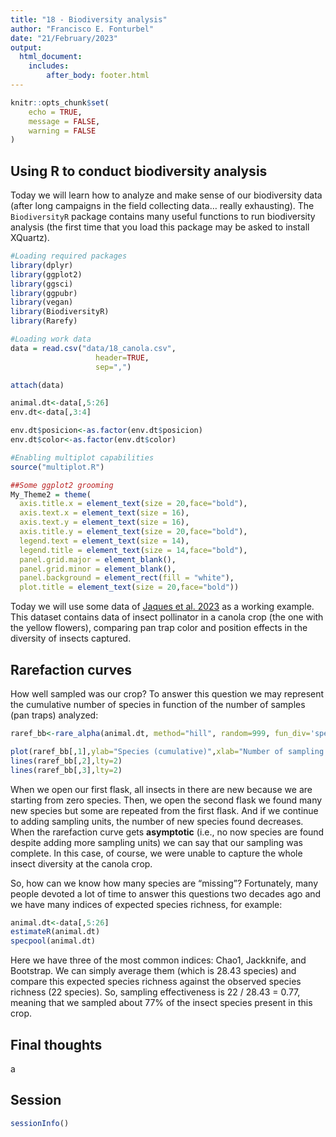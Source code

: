 ```yaml
---
title: "18 - Biodiversity analysis"
author: "Francisco E. Fonturbel"
date: "21/February/2023"
output: 
  html_document:
    includes:
        after_body: footer.html
---
```


```r
knitr::opts_chunk$set(
	echo = TRUE,
	message = FALSE,
	warning = FALSE
)
```

## Using R to conduct biodiversity analysis

Today we will learn how to analyze and make sense of our biodiversity data (after long campaigns in the field collecting data... really exhausting). The `BiodiversityR` package contains many useful functions to run biodiversity analysis (the first time that you load this package may be asked to install XQuartz).


```r
#Loading required packages
library(dplyr)
library(ggplot2)
library(ggsci)
library(ggpubr)
library(vegan)
library(BiodiversityR)
library(Rarefy)

#Loading work data
data = read.csv("data/18_canola.csv",
                   header=TRUE,
                   sep=",")

attach(data)

animal.dt<-data[,5:26]
env.dt<-data[,3:4]

env.dt$posicion<-as.factor(env.dt$posicion)
env.dt$color<-as.factor(env.dt$color)
```

```r
#Enabling multiplot capabilities
source("multiplot.R")

##Some ggplot2 grooming
My_Theme2 = theme(
  axis.title.x = element_text(size = 20,face="bold"),
  axis.text.x = element_text(size = 16),
  axis.text.y = element_text(size = 16),
  axis.title.y = element_text(size = 20,face="bold"),
  legend.text = element_text(size = 14),
  legend.title = element_text(size = 14,face="bold"),
  panel.grid.major = element_blank(),
  panel.grid.minor = element_blank(),
  panel.background = element_rect(fill = "white"),
  plot.title = element_text(size = 20,face="bold"))
```

Today we will use some data of [Jaques et al. 2023](https://www.mdpi.com/2073-4395/13/2/552) as a working example. This dataset contains data of insect pollinator in a canola crop (the one with the yellow flowers), comparing pan trap color and position effects in the diversity of insects captured.

## Rarefaction curves

How well sampled was our crop? To answer this question we may represent the cumulative number of species in function of the number of samples (pan traps) analyzed:

```r
raref_bb<-rare_alpha(animal.dt, method="hill", random=999, fun_div='speciesdiv', args=a, mean=TRUE)

plot(raref_bb[,1],ylab="Species (cumulative)",xlab="Number of sampling units",type="l", ylim=range(raref_bb,na.rm=TRUE))
lines(raref_bb[,2],lty=2)
lines(raref_bb[,3],lty=2)
```

When we open our first flask, all insects in there are new because we are starting from zero species. Then, we open the second flask we found many new species but some are repeated from the first flask. And if we continue to adding sampling units, the number of new species found decreases. When the rarefaction curve gets **asymptotic** (i.e., no now species are found despite adding more sampling units) we can say that our sampling was complete. In this case, of course, we were unable to capture the whole insect diversity at the canola crop.

So, how can we know how many species are "missing"? Fortunately, many people devoted a lot of time to answer this questions two decades ago and we have many indices of expected species richness, for example:

```r
animal.dt<-data[,5:26]
estimateR(animal.dt)
specpool(animal.dt)
```

Here we have three of the most common indices: Chao1, Jackknife, and Bootstrap. We can simply average them (which is 28.43 species) and compare this expected species richness against the observed species richness (22 species). So, sampling effectiveness is 22 / 28.43 = 0.77, meaning that we sampled about 77% of the insect species present in this crop.

## Final thoughts

a


## Session

```r
sessionInfo()
```